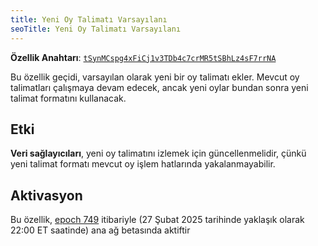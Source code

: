 ```yaml
---
title: Yeni Oy Talimatı Varsayılanı
seoTitle: Yeni Oy Talimatı Varsayılanı
---
```


**Özellik Anahtarı**:
[`tSynMCspg4xFiCj1v3TDb4c7crMR5tSBhLz4sF7rrNA`](https://explorer.solana.com/address/tSynMCspg4xFiCj1v3TDb4c7crMR5tSBhLz4sF7rrNA)

Bu özellik geçidi, varsayılan olarak yeni bir oy talimatı ekler. Mevcut oy
talimatları çalışmaya devam edecek, ancak yeni oylar bundan sonra yeni talimat
formatını kullanacak.

## Etki

**Veri sağlayıcıları**, yeni oy talimatını izlemek için güncellenmelidir, çünkü
yeni talimat formatı mevcut oy işlem hatlarında yakalanmayabilir.

## Aktivasyon

Bu özellik, [epoch 749](https://explorer.solana.com/epoch/748) itibariyle (27
Şubat 2025 tarihinde yaklaşık olarak 22:00 ET saatinde) ana ağ betasında
aktiftir
